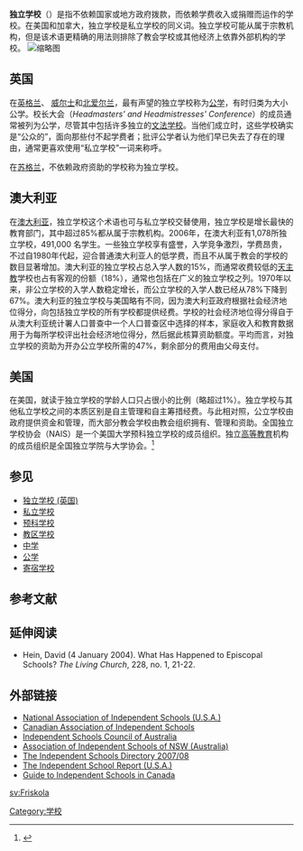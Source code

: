 '''独立学校'''（{{lang-en|independent school}}）是指不依赖国家或地方政府拨款，而依赖学费收入或捐赠而运作的学校。在美国和加拿大，独立学校是私立学校的同义词。独立学校可能从属于宗教机构，但是该术语更精确的用法则排除了教会学校或其他经济上依靠外部机构的学校。
[[File:St._Andrews_College_Toronto.JPG|缩略图]]

==英国==
{{main|独立学校 (英国)}}
在[[英格兰|英格兰]]、 [[威尔士|威尔士]]和[[北爱尔兰|北爱尔兰]]，最有声望的独立学校称为[[公学|公学]]，有时归类为大小公学。校长大会（''Headmasters' and Headmistresses' Conference''）的成员通常被列为公学，尽管其中包括许多独立的[[文法学校|文法学校]]。当他们成立时，这些学校确实是“公众的”，面向那些付不起学费者；批评公学者认为他们早已失去了存在的理由，通常更喜欢使用“私立学校”一词来称呼。

在[[苏格兰|苏格兰]]，不依赖政府资助的学校称为独立学校。

==澳大利亚==
在[[澳大利亚|澳大利亚]]，独立学校这个术语也可与私立学校交替使用，独立学校是增长最快的教育部门，其中超过85%都从属于宗教机构。2006年，在澳大利亚有1,078所独立学校，491,000 名学生。一些独立学校享有盛誉，入学竞争激烈，学费昂贵，不过自1980年代起，迎合普通澳大利亚人的低学费，而且不从属于教会的学校的数目显著增加。澳大利亚的独立学校占总入学人数的15%，而通常收费较低的[[天主教|天主教]]学校也占有客观的份额（18%），通常也包括在广义的独立学校之列。1970年以来，非公立学校的入学人数稳定增长，而公立学校的入学人数已经从78%下降到67%。澳大利亚的独立学校与美国略有不同，因为澳大利亚政府根据社会经济地位得分，向包括独立学校的所有学校都提供经费。学校的社会经济地位得分得自于从澳大利亚统计署人口普查中一个人口普查区中选择的样本，家庭收入和教育数据用于为每所学校评出社会经济地位得分，然后据此核算资助额度。平均而言，对独立学校的资助为开办公立学校所需的47%，剩余部分的费用由父母支付。

== 美国 ==

在美国，就读于独立学校的学龄人口只占很小的比例（略超过1%）。独立学校与其他私立学校之间的本质区别是自主管理和自主筹措经费。与此相对照，公立学校由政府提供资金和管理，而大部分教会学校由教会组织拥有、管理和资助。全国独立学校协会（NAIS）是一个美国大学预科独立学校的成员组织。独立[[高等教育|高等教育]]机构的成员组织是全国独立学院与大学协会。<ref>{{Cite web |url=http://www.naicu.edu/default.asp |title=全国独立学院与大学协会 |access-date=2008-09-01 |archive-date=2016-03-13 |archive-url=https://web.archive.org/web/20160313124940/http://naicu.edu/default.asp |dead-url=no }}</ref> 

== 参见 ==
* [[独立学校_(英国)|独立学校 (英国)]]
* [[私立学校|私立学校]]
* [[预科学校|预科学校]]
* [[教区学校|教区学校]]
* [[中学|中学]]
* [[公学|公学]]
* [[寄宿学校|寄宿学校]]

== 参考文献 ==
{{reflist}}

== 延伸阅读 ==
* Hein, David (4 January 2004). What Has Happened to Episcopal Schools? ''The Living Church'', 228, no. 1, 21-22.

==外部链接==
* [http://www.nais.org/ National Association of Independent Schools (U.S.A.)] {{Wayback|url=http://www.nais.org/ |date=20210415125501 }}
* [http://www.cais.ca/ Canadian Association of Independent Schools] {{Wayback|url=http://www.cais.ca/ |date=20210421071608 }}
* [http://www.isca.edu.au/ Independent Schools Council of Australia] {{Wayback|url=http://www.isca.edu.au/ |date=20200628070117 }}
* [http://www.aisnsw.edu.au/ Association of Independent Schools of NSW (Australia)] {{Wayback|url=http://www.aisnsw.edu.au/ |date=20210416104620 }}
* [http://www.independentschools.com/ The Independent Schools Directory 2007/08] {{Wayback|url=http://www.independentschools.com/ |date=20071124225336 }}
* [http://www.independentschoolreport.com/ The Independent School Report (U.S.A.)] {{Wayback|url=http://www.independentschoolreport.com/ |date=20150801134852 }}
* [http://www.ourkids.net/ Guide to Independent Schools in Canada] {{Wayback|url=http://www.ourkids.net/ |date=20210421180412 }}

[[Category:学校|Category:学校]]

[[sv:Friskola|sv:Friskola]]